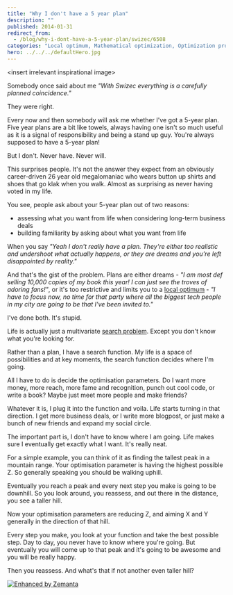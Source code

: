 ```yaml
---
title: "Why I don't have a 5 year plan"
description: ""
published: 2014-01-31
redirect_from:
  - /blog/why-i-dont-have-a-5-year-plan/swizec/6508
categories: "Local optimum, Mathematical optimization, Optimization problem, Uncategorized"
hero: ../../../defaultHero.jpg
---
```


&lt;insert irrelevant inspirational image>

Somebody once said about me _"With Swizec everything is a carefully planned coincidence."_

They were right.

Every now and then somebody will ask me whether I've got a 5-year plan. Five year plans are a bit like towels, always having one isn't so much useful as it is a signal of responsibility and being a stand up guy. You're always supposed to have a 5-year plan!

But I don't. Never have. Never will.

This surprises people. It's not the answer they expect from an obviously career-driven 26 year old megalomaniac who wears button up shirts and shoes that go klak when you walk. Almost as surprising as never having voted in my life.

You see, people ask about your 5-year plan out of two reasons:

- assessing what you want from life when considering long-term business deals
- building familiarity by asking about what you want from life

When you say _"Yeah I don't really have a plan. They're either too realistic and undershoot what actually happens, or they are dreams and you're left disappointed by reality."_

And that's the gist of the problem. Plans are either dreams - _"I am most def selling 10,000 copies of my book this year! I can just see the troves of adoring fans!"_, or it's too restrictive and limits you to a [local optimum](http://en.wikipedia.org/wiki/Local_optimum "Local optimum") - _"I have to focus now, no time for that party where all the biggest tech people in my city are going to be that I've been invited to."_

I've done both. It's stupid.

Life is actually just a multivariate [search problem](http://en.wikipedia.org/wiki/Search_problem "Search problem"). Except you don't know what you're looking for.

Rather than a plan, I have a search function. My life is a space of possibilities and at key moments, the search function decides where I'm going.

All I have to do is decide the optimisation parameters. Do I want more money, more reach, more fame and recognition, punch out cool code, or write a book? Maybe just meet more people and make friends?

Whatever it is, I plug it into the function and voila. Life starts turning in that direction. I get more business deals, or I write more blogpost, or just make a bunch of new friends and expand my social circle.

The important part is, I don't have to know where I am going. Life makes sure I eventually get exactly what I want. It's really neat.

For a simple example, you can think of it as finding the tallest peak in a mountain range. Your optimisation parameter is having the highest possible Z. So generally speaking you should be walking uphill.

Eventually you reach a peak and every next step you make is going to be downhill. So you look around, you reassess, and out there in the distance, you see a taller hill.

Now your optimisation parameters are reducing Z, and aiming X and Y generally in the direction of that hill.

Every step you make, you look at your function and take the best possible step. Day to day, you never have to know where you're going. But eventually you will come up to that peak and it's going to be awesome and you will be really happy.

Then you reassess. And what's that if not another even taller hill?

[![Enhanced by Zemanta](https://img.zemanta.com/zemified_e.png?x-id=6e372d7f-5b24-4e1a-a5de-28df068663ba)](http://www.zemanta.com/?px "Enhanced by Zemanta")
